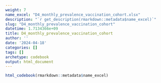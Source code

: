 ```yaml
---
weight: 7
name_excel: "D4_monthly_prevalence_vaccination_cohort.xlsx"
description: "`r get_description(rmarkdown::metadata$name_excel)`"
slug: "D4_monthly_prevalence_vaccination_cohort"
datetime: 1.7134366e+09
title: D4_monthly_prevalence_vaccination_cohort
author: ''
date: '2024-04-18'
categories: []
tags: []
archetype: codebook
output: html_document
---
```


```r
html_codebook(rmarkdown::metadata$name_excel)
```
